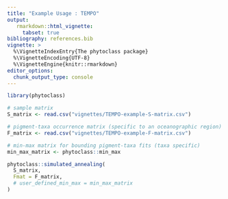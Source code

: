 ```yaml
---
title: "Example Usage : TEMPO"
output:
   rmarkdown::html_vignette:
     tabset: true
bibliography: references.bib
vignette: >
  %\VignetteIndexEntry{The phytoclass package}
  %\VignetteEncoding{UTF-8}
  %\VignetteEngine{knitr::rmarkdown}
editor_options: 
  chunk_output_type: console
---
```



```r
library(phytoclass)
```

```R
# sample matrix
S_matrix <- read.csv("vignettes/TEMPO-example-S-matrix.csv")

# pigment-taxa occurrence matrix (specific to an oceanographic region)
F_matrix <- read.csv("vignettes/TEMPO-example-F-matrix.csv")

# min-max matrix for bounding pigment-taxa fits (taxa specific)
min_max_matrix <- phytoclass::min_max

phytoclass::simulated_annealing(
  S_matrix,
  Fmat = F_matrix,
  # user_defined_min_max = min_max_matrix
)
```
